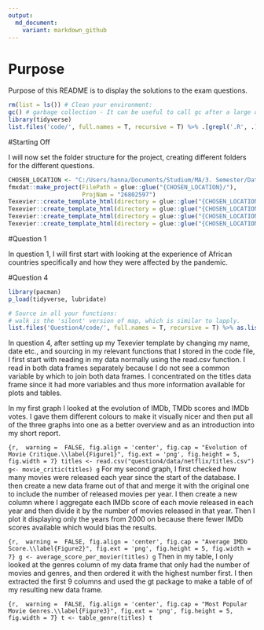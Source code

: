```yaml
---
output:
  md_document:
    variant: markdown_github
---
```


# Purpose

Purpose of this README is to display the solutions to the exam questions.


```r

rm(list = ls()) # Clean your environment:
gc() # garbage collection - It can be useful to call gc after a large object has been removed, as this may prompt R to return memory to the operating system.
library(tidyverse)
list.files('code/', full.names = T, recursive = T) %>% .[grepl('.R', .)] %>% as.list() %>% walk(~source(.))
```
#Starting Off

I will now set the folder structure for the project, creating different folders for the different questions. 

```r
CHOSEN_LOCATION <- "C:/Users/hanna/Documents/Studium/MA/3. Semester/Data Science/26802597/"
fmxdat::make_project(FilePath = glue::glue("{CHOSEN_LOCATION}/"), 
                     ProjNam = "26802597")
Texevier::create_template_html(directory = glue::glue("{CHOSEN_LOCATION}/"), template_name = "Question1")
Texevier::create_template_html(directory = glue::glue("{CHOSEN_LOCATION}/"), template_name = "Question2")
Texevier::create_template_html(directory = glue::glue("{CHOSEN_LOCATION}/"), template_name = "Question3")
Texevier::create_template_html(directory = glue::glue("{CHOSEN_LOCATION}/"), template_name = "Question4")
```
#Question 1 

In question 1, I will first start with looking at the experience of African countries specifically and how they were affected by the pandemic. 


#Question 4

```r
library(pacman)
p_load(tidyverse, lubridate)

# Source in all your functions:
# walk is the 'silent' version of map, which is similar to lapply.
list.files('Question4/code/', full.names = T, recursive = T) %>% as.list() %>% walk(~source(.))
```


In question 4, after setting up my Texevier template by changing my name, date etc., and sourcing in my relevant functions that I stored in the code file, I first start with reading in my data normally using the read.csv function. I read in both data frames separately because I do not see a common variable by which to join both data frames. I concentrated on the titles data frame since it had more variables and thus more information available for plots and tables. 

In my first graph I looked at the evolution of IMDb, TMDb scores and IMDb votes. I gave them different colours to make it visually nicer and then put all of the three graphs into one as a better overview and as an introduction into my short report. 

```{r,  warning =  FALSE, fig.align = 'center', fig.cap = "Evolution of Movie Critique.\\label{Figure1}", fig.ext = 'png', fig.height = 5, fig.width = 7}
titles <- read.csv("question4/data/netflix/titles.csv")
g<- movie_critic(titles)
g
```
For  my second graph, I first checked how many movies were released each year since the start of the database. I then create a new data frame out of that and merge it with the original one to include the number of released movies per year. I then create a new column where I aggregate each IMDb score of each movie released in each year and then divide it by the number of movies released in that year. Then I plot it displaying only the years from 2000 on because there fewer IMDb scores available which would bias the results. 

```{r,  warning =  FALSE, fig.align = 'center', fig.cap = "Average IMDb Score.\\label{Figure2}", fig.ext = 'png', fig.height = 5, fig.width = 7}
g <- average_score_per_movier(titles)
g
```
Then in my table, I only looked at the genres column of my data frame that only had the number of movies and genres, and then ordered it with the highest number first. I then extracted the first 9 columns and used the gt package to make a table of of my resulting new data frame. 

```{r,  warning =  FALSE, fig.align = 'center', fig.cap = "Most Popular Movie Genres.\\label{Figure3}", fig.ext = 'png', fig.height = 5, fig.width = 7}
t <- table_genre(titles)
t
```


